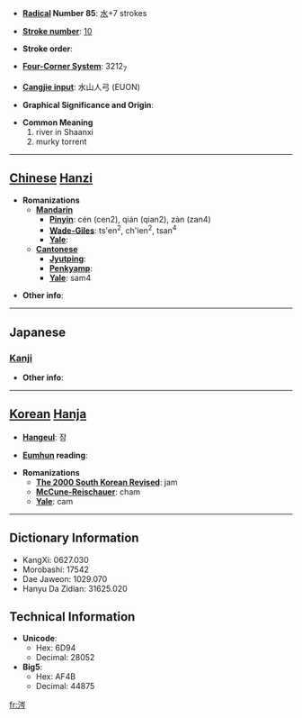 * '''[[Wiktionary:Chinese radical index| Radical]] Number 85''': [[Wiktionary:Chinese radical index 水|水]]+7 strokes

* '''[[Wiktionary:Chinese total strokes index|Stroke number]]''': [[Wiktionary:Chinese total strokes index 10|10]]

* '''Stroke order''': 

* '''[[Wiktionary:Chinese four corner index|Four-Corner System]]''': 3212<sub>7</sub>

* '''[[Wiktionary:Chinese Cangjie index|Cangjie input]]''': 水山人弓 (EUON)

* '''Graphical Significance and Origin''': 

* '''Common Meaning'''
*#river in Shaanxi
*# murky torrent


----

== [[Chinese]] [[Hanzi]] ==

* '''Romanizations'''
** '''[[Mandarin]]'''
*** '''[[Pinyin]]''': cén (cen2), qián (qian2), zàn (zan4)
*** '''[[Wade-Giles]]''': ts'en<sup>2</sup>, ch'ien<sup>2</sup>, tsan<sup>4</sup>
*** '''[[Yale]]''': 
** '''[[Cantonese]]'''
*** '''[[Jyutping]]''':
*** '''[[Penkyamp]]''': 
*** '''[[Yale]]''': sam4

* '''Other info''': 

----

==Japanese==
===[[Kanji]]===
{{kanji|on readings=[[さん]] (san), [[ざん]] (zan), [[しん]] (shin)|kun readings=[[ひたす]] (hitasu)}}

* '''Other info''':  

----

== [[Korean]] [[Hanja]] ==

* '''[[Hangeul]]''': 잠

* '''[[Eumhun]] reading''': 

* '''Romanizations'''
** '''[[The 2000 South Korean Revised Romanization|The 2000 South Korean Revised]]''': jam
** '''[[McCune-Reischauer]]''': cham
** '''[[Yale]]''': cam

----

== Dictionary Information ==

* KangXi: 0627.030
* Morobashi: 17542
* Dae Jaweon: 1029.070
* Hanyu Da Zidian: 31625.020

== Technical Information ==

* '''Unicode''':
** Hex: 6D94
** Decimal: 28052
* '''Big5''':
** Hex: AF4B
** Decimal: 44875

[[fr:涔]]